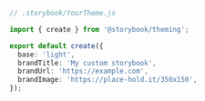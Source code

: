 ```ts
// .storybook/YourTheme.js

import { create } from '@storybook/theming';

export default create({
  base: 'light',
  brandTitle: 'My custom storybook',
  brandUrl: 'https://example.com',
  brandImage: 'https://place-hold.it/350x150',
});
```

